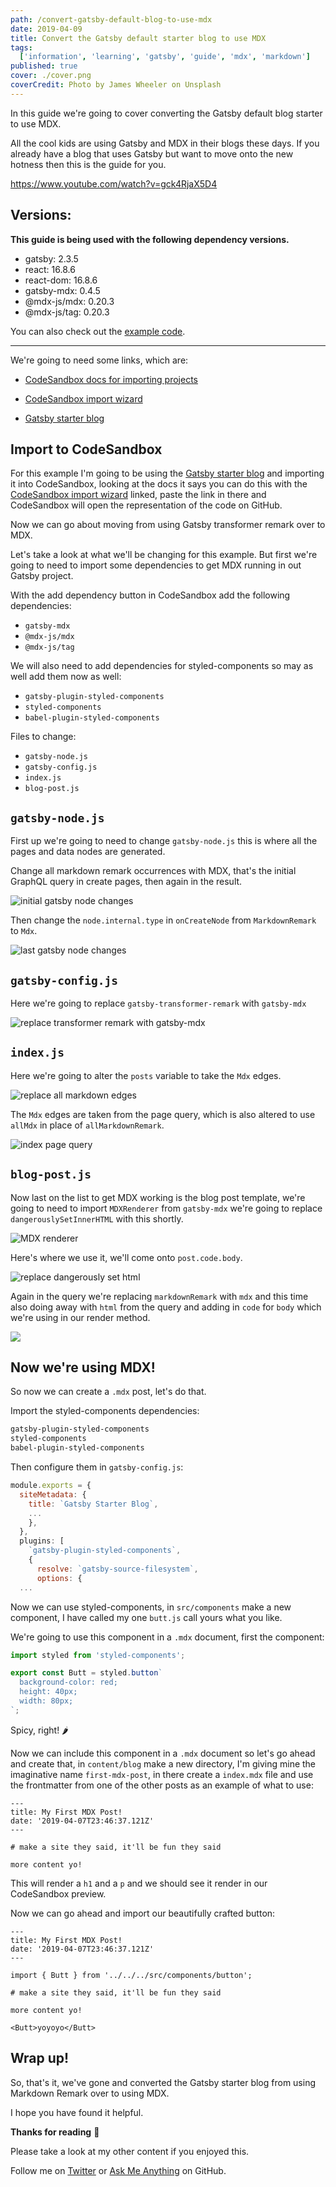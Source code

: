 ```yaml
---
path: /convert-gatsby-default-blog-to-use-mdx
date: 2019-04-09
title: Convert the Gatsby default starter blog to use MDX
tags:
  ['information', 'learning', 'gatsby', 'guide', 'mdx', 'markdown']
published: true
cover: ./cover.png
coverCredit: Photo by James Wheeler on Unsplash
---
```


In this guide we're going to cover converting the Gatsby default blog
starter to use MDX.

All the cool kids are using Gatsby and MDX in their blogs these days.
If you already have a blog that uses Gatsby but want to move onto the
new hotness then this is the guide for you.

https://www.youtube.com/watch?v=gck4RjaX5D4

## Versions:

**This guide is being used with the following dependency versions.**

- gatsby: 2.3.5
- react: 16.8.6
- react-dom: 16.8.6
- gatsby-mdx: 0.4.5
- @mdx-js/mdx: 0.20.3
- @mdx-js/tag: 0.20.3

You can also check out the [example code].

---

We're going to need some links, which are:

- [CodeSandbox docs for importing projects]

- [CodeSandbox import wizard]

- [Gatsby starter blog]

## Import to CodeSandbox

For this example I'm going to be using the [Gatsby starter blog] and
importing it into CodeSandbox, looking at the docs it says you can do
this with the [CodeSandbox import wizard] linked, paste the link in
there and CodeSandbox will open the representation of the code on
GitHub.

Now we can go about moving from using Gatsby transformer remark over
to MDX.

Let's take a look at what we'll be changing for this example. But
first we're going to need to import some dependencies to get MDX
running in out Gatsby project.

With the add dependency button in CodeSandbox add the following
dependencies:

- `gatsby-mdx`
- `@mdx-js/mdx`
- `@mdx-js/tag`

We will also need to add dependencies for styled-components so may as
well add them now as well:

- `gatsby-plugin-styled-components`
- `styled-components`
- `babel-plugin-styled-components`

Files to change:

- `gatsby-node.js`
- `gatsby-config.js`
- `index.js`
- `blog-post.js`

## `gatsby-node.js`

First up we're going to need to change `gatsby-node.js` this is where
all the pages and data nodes are generated.

Change all markdown remark occurrences with MDX, that's the initial
GraphQL query in create pages, then again in the result.

![initial gatsby node changes](./initialGatsbyNode.png)

Then change the `node.internal.type` in `onCreateNode` from
`MarkdownRemark` to `Mdx`.

![last gatsby node changes](./lastGatsbyNode.png)

## `gatsby-config.js`

Here we're going to replace `gatsby-transformer-remark` with
`gatsby-mdx`

![replace transformer remark with gatsby-mdx](./gatsbyConfig.png)

## `index.js`

Here we're going to alter the `posts` variable to take the `Mdx`
edges.

![replace all markdown edges](./indexPageEdges.png)

The `Mdx` edges are taken from the page query, which is also altered
to use `allMdx` in place of `allMarkdownRemark`.

![index page query](./indexPageQuery.png)

## `blog-post.js`

Now last on the list to get MDX working is the blog post template,
we're going to need to import `MDXRenderer` from `gatsby-mdx` we're
going to replace `dangerouslySetInnerHTML` with this shortly.

![MDX renderer](./importMdxRenderer.png)

Here's where we use it, we'll come onto `post.code.body`.

![replace dangerously set html](./replaceDangerHtml.png)

Again in the query we're replacing `markdownRemark` with `mdx` and
this time also doing away with `html` from the query and adding in
`code` for `body` which we're using in our render method.

![](./blogPostQuery.png)

## Now we're using MDX!

So now we can create a `.mdx` post, let's do that.

Import the styled-components dependencies:

```bash
gatsby-plugin-styled-components
styled-components
babel-plugin-styled-components
```

Then configure them in `gatsby-config.js`:

```js
module.exports = {
  siteMetadata: {
    title: `Gatsby Starter Blog`,
    ...
    },
  },
  plugins: [
    `gatsby-plugin-styled-components`,
    {
      resolve: `gatsby-source-filesystem`,
      options: {
  ...
```

Now we can use styled-components, in `src/components` make a new
component, I have called my one `butt.js` call yours what you like.

We're going to use this component in a `.mdx` document, first the
component:

```js
import styled from 'styled-components';

export const Butt = styled.button`
  background-color: red;
  height: 40px;
  width: 80px;
`;
```

Spicy, right! 🌶

Now we can include this component in a `.mdx` document so let's go
ahead and create that, in `content/blog` make a new directory, I'm
giving mine the imaginative name `first-mdx-post`, in there create a
`index.mdx` file and use the frontmatter from one of the other posts
as an example of what to use:

```mdx
---
title: My First MDX Post!
date: '2019-04-07T23:46:37.121Z'
---

# make a site they said, it'll be fun they said

more content yo!
```

This will render a `h1` and a `p` and we should see it render in our
CodeSandbox preview.

Now we can go ahead and import our beautifully crafted button:

```mdx
---
title: My First MDX Post!
date: '2019-04-07T23:46:37.121Z'
---

import { Butt } from '../../../src/components/button';

# make a site they said, it'll be fun they said

more content yo!

<Butt>yoyoyo</Butt>
```

## Wrap up!

So, that's it, we've gone and converted the Gatsby starter blog from
using Markdown Remark over to using MDX.

I hope you have found it helpful.

**Thanks for reading** 🙏

Please take a look at my other content if you enjoyed this.

Follow me on [Twitter] or [Ask Me Anything] on GitHub.

<!-- Links -->

[twitter]: https://twitter.com/spences10
[ask me anything]: https://github.com/spences10/ama
[example code]: https://codesandbox.io/s/lqp6p647q
[gatsby starter blog]: https://github.com/gatsbyjs/gatsby-starter-blog
[codesandbox import wizard]: https://codesandbox.io/s/github
[codesandbox docs for importing projects]:
  https://codesandbox.io/docs/importing
